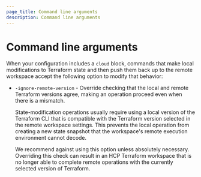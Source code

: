 ```yaml
---
page_title: Command line arguments
description: Command line arguments
---
```


# Command line arguments

When your configuration includes a `cloud` block, commands that
make local modifications to Terraform state and then push them back up to the remote workspace
accept the following option to modify that behavior:

- `-ignore-remote-version` - Override checking that the local and remote
  Terraform versions agree, making an operation proceed even when there is
  a mismatch.

  State-modification operations usually require using a local version of the
  Terraform CLI that is compatible with the Terraform version selected
  in the remote workspace settings. This prevents the
  local operation from creating a new state snapshot that the workspace's
  remote execution environment cannot decode.

  We recommend against using this option unless absolutely necessary. Overriding this check can result
  in an HCP Terraform workspace that is no longer able to complete remote operations with the currently
  selected version of Terraform.
